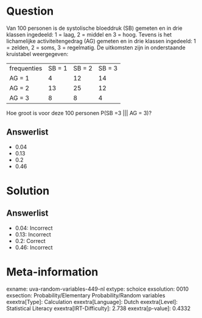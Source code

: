 Question
========

Van 100 personen is de systolische bloeddruk (SB) gemeten en in drie
klassen ingedeeld: 1 = laag, 2 = middel en 3 = hoog. Tevens is het
lichamelijke activiteitengedrag (AG) gemeten en in drie klassen
ingedeeld: 1 = zelden, 2 = soms, 3 = regelmatig. De uitkomsten zijn in
onderstaande kruistabel weergegeven:

  ------------- -------- -------- --------
  frequenties   SB = 1   SB = 2   SB = 3
  AG = 1        4        12       14
  AG = 2        13       25       12
  AG = 3        8        8        4
  ------------- -------- -------- --------

Hoe groot is voor deze 100 personen P(SB =3 \|\|\| AG = 3)?

Answerlist
----------

* 0.04
* 0.13
* 0.2
* 0.46

Solution
========

Answerlist
----------

* 0.04: Incorrect
* 0.13: Incorrect
* 0.2: Correct
* 0.46: Incorrect

Meta-information
================
exname: uva-random-variables-449-nl
extype: schoice
exsolution: 0010
exsection: Probability/Elementary Probability/Random variables
exextra[Type]: Calculation
exextra[Language]: Dutch
exextra[Level]: Statistical Literacy
exextra[IRT-Difficulty]: 2.738
exextra[p-value]: 0.4332
